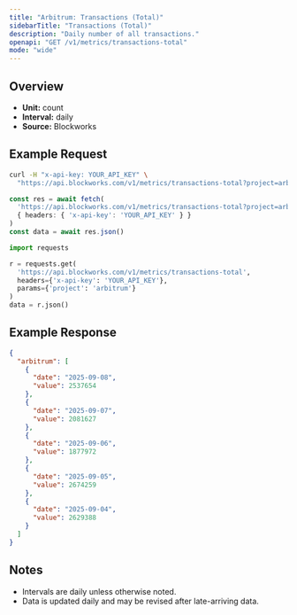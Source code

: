 ```yaml
---
title: "Arbitrum: Transactions (Total)"
sidebarTitle: "Transactions (Total)"
description: "Daily number of all transactions."
openapi: "GET /v1/metrics/transactions-total"
mode: "wide"
---
```


## Overview

- **Unit:** count
- **Interval:** daily
- **Source:** Blockworks

## Example Request

<CodeGroup>

```bash cURL
curl -H "x-api-key: YOUR_API_KEY" \
  "https://api.blockworks.com/v1/metrics/transactions-total?project=arbitrum"
```

```typescript TypeScript
const res = await fetch(
  'https://api.blockworks.com/v1/metrics/transactions-total?project=arbitrum',
  { headers: { 'x-api-key': 'YOUR_API_KEY' } }
)
const data = await res.json()
```

```python Python
import requests

r = requests.get(
  'https://api.blockworks.com/v1/metrics/transactions-total',
  headers={'x-api-key': 'YOUR_API_KEY'},
  params={'project': 'arbitrum'}
)
data = r.json()
```

</CodeGroup>

## Example Response

```json
{
  "arbitrum": [
    {
      "date": "2025-09-08",
      "value": 2537654
    },
    {
      "date": "2025-09-07",
      "value": 2081627
    },
    {
      "date": "2025-09-06",
      "value": 1877972
    },
    {
      "date": "2025-09-05",
      "value": 2674259
    },
    {
      "date": "2025-09-04",
      "value": 2629388
    }
  ]
}
```

## Notes
- Intervals are daily unless otherwise noted.
- Data is updated daily and may be revised after late-arriving data.
